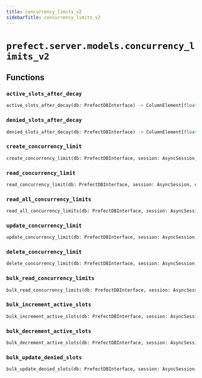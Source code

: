 ```yaml
---
title: concurrency_limits_v2
sidebarTitle: concurrency_limits_v2
---
```


# `prefect.server.models.concurrency_limits_v2`

## Functions

### `active_slots_after_decay` <sup><a href="https://github.com/prefecthq/prefect/blob/main/src/prefect/server/models/concurrency_limits_v2.py#L12" target="_blank"><Icon icon="github" style="width: 14px; height: 14px;" /></a></sup>

```python
active_slots_after_decay(db: PrefectDBInterface) -> ColumnElement[float]
```

### `denied_slots_after_decay` <sup><a href="https://github.com/prefecthq/prefect/blob/main/src/prefect/server/models/concurrency_limits_v2.py#L24" target="_blank"><Icon icon="github" style="width: 14px; height: 14px;" /></a></sup>

```python
denied_slots_after_decay(db: PrefectDBInterface) -> ColumnElement[float]
```

### `create_concurrency_limit` <sup><a href="https://github.com/prefecthq/prefect/blob/main/src/prefect/server/models/concurrency_limits_v2.py#L62" target="_blank"><Icon icon="github" style="width: 14px; height: 14px;" /></a></sup>

```python
create_concurrency_limit(db: PrefectDBInterface, session: AsyncSession, concurrency_limit: Union[schemas.actions.ConcurrencyLimitV2Create, schemas.core.ConcurrencyLimitV2]) -> orm_models.ConcurrencyLimitV2
```

### `read_concurrency_limit` <sup><a href="https://github.com/prefecthq/prefect/blob/main/src/prefect/server/models/concurrency_limits_v2.py#L78" target="_blank"><Icon icon="github" style="width: 14px; height: 14px;" /></a></sup>

```python
read_concurrency_limit(db: PrefectDBInterface, session: AsyncSession, concurrency_limit_id: Optional[UUID] = None, name: Optional[str] = None) -> Union[orm_models.ConcurrencyLimitV2, None]
```

### `read_all_concurrency_limits` <sup><a href="https://github.com/prefecthq/prefect/blob/main/src/prefect/server/models/concurrency_limits_v2.py#L98" target="_blank"><Icon icon="github" style="width: 14px; height: 14px;" /></a></sup>

```python
read_all_concurrency_limits(db: PrefectDBInterface, session: AsyncSession, limit: int, offset: int) -> Sequence[orm_models.ConcurrencyLimitV2]
```

### `update_concurrency_limit` <sup><a href="https://github.com/prefecthq/prefect/blob/main/src/prefect/server/models/concurrency_limits_v2.py#L116" target="_blank"><Icon icon="github" style="width: 14px; height: 14px;" /></a></sup>

```python
update_concurrency_limit(db: PrefectDBInterface, session: AsyncSession, concurrency_limit: schemas.actions.ConcurrencyLimitV2Update, concurrency_limit_id: Optional[UUID] = None, name: Optional[str] = None) -> bool
```

### `delete_concurrency_limit` <sup><a href="https://github.com/prefecthq/prefect/blob/main/src/prefect/server/models/concurrency_limits_v2.py#L148" target="_blank"><Icon icon="github" style="width: 14px; height: 14px;" /></a></sup>

```python
delete_concurrency_limit(db: PrefectDBInterface, session: AsyncSession, concurrency_limit_id: Optional[UUID] = None, name: Optional[str] = None) -> bool
```

### `bulk_read_concurrency_limits` <sup><a href="https://github.com/prefecthq/prefect/blob/main/src/prefect/server/models/concurrency_limits_v2.py#L169" target="_blank"><Icon icon="github" style="width: 14px; height: 14px;" /></a></sup>

```python
bulk_read_concurrency_limits(db: PrefectDBInterface, session: AsyncSession, names: List[str]) -> List[orm_models.ConcurrencyLimitV2]
```

### `bulk_increment_active_slots` <sup><a href="https://github.com/prefecthq/prefect/blob/main/src/prefect/server/models/concurrency_limits_v2.py#L184" target="_blank"><Icon icon="github" style="width: 14px; height: 14px;" /></a></sup>

```python
bulk_increment_active_slots(db: PrefectDBInterface, session: AsyncSession, concurrency_limit_ids: List[UUID], slots: int) -> bool
```

### `bulk_decrement_active_slots` <sup><a href="https://github.com/prefecthq/prefect/blob/main/src/prefect/server/models/concurrency_limits_v2.py#L213" target="_blank"><Icon icon="github" style="width: 14px; height: 14px;" /></a></sup>

```python
bulk_decrement_active_slots(db: PrefectDBInterface, session: AsyncSession, concurrency_limit_ids: List[UUID], slots: int, occupancy_seconds: Optional[float] = None) -> bool
```

### `bulk_update_denied_slots` <sup><a href="https://github.com/prefecthq/prefect/blob/main/src/prefect/server/models/concurrency_limits_v2.py#L261" target="_blank"><Icon icon="github" style="width: 14px; height: 14px;" /></a></sup>

```python
bulk_update_denied_slots(db: PrefectDBInterface, session: AsyncSession, concurrency_limit_ids: List[UUID], slots: int) -> bool
```
